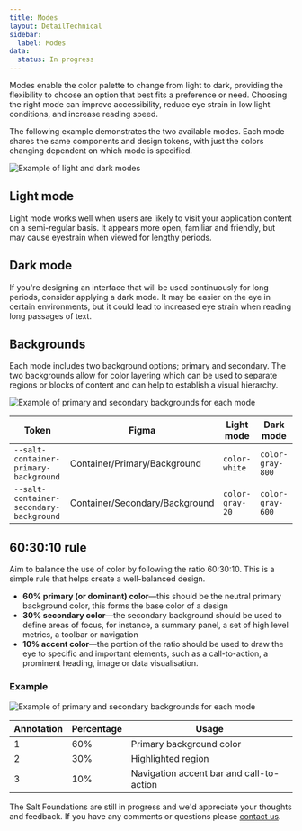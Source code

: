 ```yaml
---
title: Modes
layout: DetailTechnical
sidebar:
  label: Modes
data:
  status: In progress
---
```


Modes enable the color palette to change from light to dark, providing the flexibility to choose an option that best fits a preference or need. Choosing the right mode can improve accessibility, reduce eye strain in low light conditions, and increase reading speed.

The following example demonstrates the two available modes. Each mode shares the same components and design tokens, with just the colors changing dependent on which mode is specified.

<Image
  src="/img/foundations/modes-light-dark.svg"
  alt="Example of light and dark modes"
/>

## Light mode

Light mode works well when users are likely to visit your application content on a semi-regular basis. It appears more open, familiar and friendly, but may cause eyestrain when viewed for lengthy periods.

## Dark mode

If you're designing an interface that will be used continuously for long periods, consider applying a dark mode. It may be easier on the eye in certain environments, but it could lead to increased eye strain when reading long passages of text.

## Backgrounds

Each mode includes two background options; primary and secondary. The two backgrounds allow for color layering which can be used to separate regions or blocks of content and can help to establish a visual hierarchy.

<Image
  src="/img/foundations/modes-background-options.svg"
  alt="Example of primary and secondary backgrounds for each mode"
/>

| Token                                   | Figma                                  | Light mode      | Dark mode        |
| --------------------------------------- | -------------------------------------- | --------------- | ---------------- |
| `--salt-container-primary-background`   | Container/Primary/Background           | `color-white`   | `color-gray-800` |
| `--salt-container-secondary-background` | Container/Secondary/Background         | `color-gray-20` | `color-gray-600` |

## 60:30:10 rule

Aim to balance the use of color by following the ratio 60:30:10. This is a simple rule that helps create a well-balanced design.

- **60% primary (or dominant) color**—this should be the neutral primary background color, this forms the base color of a design
- **30% secondary color**—the secondary background should be used to define areas of focus, for instance, a summary panel, a set of high level metrics, a toolbar or navigation
- **10% accent color**—the portion of the ratio should be used to draw the eye to specific and important elements, such as a call-to-action, a prominent heading, image or data visualisation.

### Example

<Image
  src="/img/foundations/modes-60-30-10.svg"
  alt="Example of primary and secondary backgrounds for each mode"
/>

| Annotation | Percentage | Usage                                    |
| ---------- | ---------- | ---------------------------------------- |
| 1          | 60%        | Primary background color                 |
| 2          | 30%        | Highlighted region                       |
| 3          | 10%        | Navigation accent bar and call-to-action |

<Callout title="Have some feedback?">

The Salt Foundations are still in progress and we'd appreciate your thoughts and feedback. If you have any comments or questions please [contact us](../support-and-contributions/index).

</Callout>
